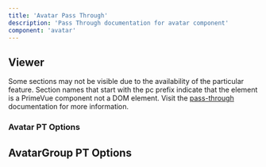 ```yaml
---
title: 'Avatar Pass Through'
description: 'Pass Through documentation for avatar component'
component: 'avatar'
---
```


## Viewer

Some sections may not be visible due to the availability of the particular feature. Section names that start with the pc prefix indicate that the element is a PrimeVue component not a DOM element. Visit the [pass-through](https://primevue.org/passthrough/#pcprefix) documentation for more information.

<DocPTViewer name="avatar-pt" />

### Avatar PT Options

<DocApiTable name="Avatar" type="pt"/>

## AvatarGroup PT Options

<DocApiTable name="AvatarGroup" type="pt"/>